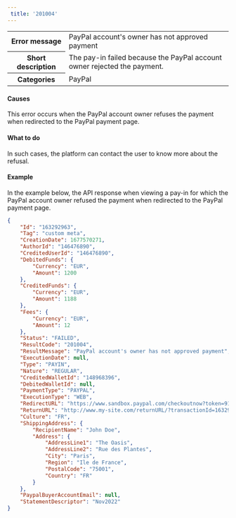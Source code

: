 ---  
 title: '201004'  
---  
  
<table>
    <tbody>
        <tr>
            <th scope="row"><strong>Error message</strong></th>
            <td>PayPal account's owner has not approved payment</td>
        </tr>
        <tr>
            <th scope="row"><strong>Short description</strong></th>
            <td>The pay-in failed because the PayPal account owner rejected the payment.</td>
        </tr>
        <tr>
            <th scope="row"><strong>Categories</strong></th>
            <td>  
<div class="label">PayPal</div>
</td>
        </tr>
    </tbody>
</table>  

#### Causes  

This error occurs when the PayPal account owner refuses the payment when redirected to the PayPal payment page.  

#### What to do  

In such cases, the platform can contact the user to know more about the refusal.  

#### Example  

In the example below, the API response when viewing a pay-in for which the PayPal account owner refused the payment when redirected to the PayPal payment page.  
```json API Response
{
    "Id": "163292963",
    "Tag": "custom meta",
    "CreationDate": 1677570271,
    "AuthorId": "146476890",
    "CreditedUserId": "146476890",
    "DebitedFunds": {
        "Currency": "EUR",
        "Amount": 1200
    },
    "CreditedFunds": {
        "Currency": "EUR",
        "Amount": 1188
    },
    "Fees": {
        "Currency": "EUR",
        "Amount": 12
    },
    "Status": "FAILED",
    "ResultCode": "201004",
    "ResultMessage": "PayPal account's owner has not approved payment",
    "ExecutionDate": null,
    "Type": "PAYIN",
    "Nature": "REGULAR",
    "CreditedWalletId": "148968396",
    "DebitedWalletId": null,
    "PaymentType": "PAYPAL",
    "ExecutionType": "WEB",
    "RedirectURL": "https://www.sandbox.paypal.com/checkoutnow?token=91D07406JE924441B",
    "ReturnURL": "http://www.my-site.com/returnURL/?transactionId=163292963",
    "Culture": "FR",
    "ShippingAddress": {
        "RecipientName": "John Doe",
        "Address": {
            "AddressLine1": "The Oasis",
            "AddressLine2": "Rue des Plantes",
            "City": "Paris",
            "Region": "Ile de France",
            "PostalCode": "75001",
            "Country": "FR"
        }
    },
    "PaypalBuyerAccountEmail": null,
    "StatementDescriptor": "Nov2022"
}
```